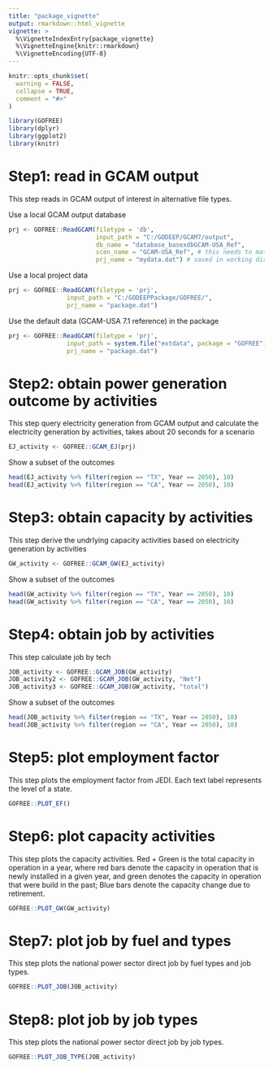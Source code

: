 ```yaml
---
title: "package_vignette"
output: rmarkdown::html_vignette
vignette: >
  %\VignetteIndexEntry{package_vignette}
  %\VignetteEngine{knitr::rmarkdown}
  %\VignetteEncoding{UTF-8}
---
```


```r
knitr::opts_chunk$set(
  warning = FALSE,
  collapse = TRUE,
  comment = "#>"
)
```

```r
library(GOFREE)
library(dplyr)
library(ggplot2)
library(knitr)
```

# Step1: read in GCAM output
This step reads in GCAM output of interest in alternative file types.

Use a local GCAM output database 
```r
prj <- GOFREE::ReadGCAM(filetype = 'db',
                        input_path = "C:/GODEEP/GCAM7/output",
                        db_name = "database_basexdbGCAM-USA_Ref",
                        scen_name = "GCAM-USA_Ref", # this needs to match the scenario name specified in the DB
                        prj_name = "mydata.dat") # saved in working directory
```

Use a local project data
```r
prj <- GOFREE::ReadGCAM(filetype = 'prj',
                input_path = "C:/GODEEPPackage/GOFREE/",
                prj_name = "package.dat")
```
Use the default data (GCAM-USA 7.1 reference) in the package 
```r
prj <- GOFREE::ReadGCAM(filetype = 'prj',
                input_path = system.file("extdata", package = "GOFREE"),
                prj_name = "package.dat")

```

# Step2: obtain power generation outcome by activities
This step query electricity generation from GCAM output and calculate the electricity generation by activities, takes about 20 seconds for a scenario

```r
EJ_activity <- GOFREE::GCAM_EJ(prj)

```

Show a subset of the outcomes
```r
head(EJ_activity %>% filter(region == "TX", Year == 2050), 10)
head(EJ_activity %>% filter(region == "CA", Year == 2050), 10)
```

# Step3: obtain capacity by activities
This step derive the undrlying capacity activities based on electricity generation by activities

```r
GW_activity <- GOFREE::GCAM_GW(EJ_activity)
```


Show a subset of the outcomes
```r
head(GW_activity %>% filter(region == "TX", Year == 2050), 10)
head(GW_activity %>% filter(region == "CA", Year == 2050), 10)
```

# Step4: obtain job by activities
This step calculate job by tech

```r
JOB_activity <- GOFREE::GCAM_JOB(GW_activity)
JOB_activity2 <- GOFREE::GCAM_JOB(GW_activity, "Net")
JOB_activity3 <- GOFREE::GCAM_JOB(GW_activity, "total")
```


Show a subset of the outcomes
```r
head(JOB_activity %>% filter(region == "TX", Year == 2050), 10)
head(JOB_activity %>% filter(region == "CA", Year == 2050), 10)
```


# Step5: plot employment factor
This step plots the employment factor from JEDI. Each text label represents the level of a state.

```r
GOFREE::PLOT_EF()
```

# Step6: plot capacity activities 
This step plots the capacity activities. Red + Green is the total capacity in operation in a year, where red bars denote the capacity in operation that is newly installed in a given year, and green denotes the capacity in operation that were build in the past; Blue bars denote the capacity change due to retirement. 

```r
GOFREE::PLOT_GW(GW_activity)
```
# Step7: plot job by fuel and types
This step plots the national power sector direct job by fuel types and job types.

```r
GOFREE::PLOT_JOB(JOB_activity)
```
# Step8: plot job by job types
This step plots the national power sector direct job by job types.

```r
GOFREE::PLOT_JOB_TYPE(JOB_activity)
```

<!-- # Step9: job by state of a given year -->
<!-- This step maps out the state-level power sector direct job in a given year. -->

<!-- ```{r, warning=FALSE, fig.width=8, fig.height=6} -->
<!-- MAP_JOB(JOB_activity, 2020) -->
<!-- ``` -->
